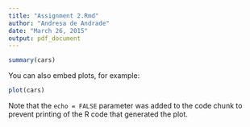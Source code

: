 ```yaml
---
title: "Assignment 2.Rmd"
author: "Andresa de Andrade"
date: "March 26, 2015"
output: pdf_document
---
```

\newpage


```r
summary(cars)
```

You can also embed plots, for example:

```r
plot(cars)
```

Note that the `echo = FALSE` parameter was added to the code chunk to prevent printing of the R code that generated the plot.
